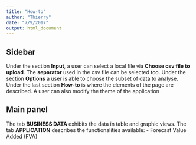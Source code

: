 ```yaml
---
title: "How-to"
author: "Thierry"
date: "7/9/2017"
output: html_document
---
```



## Sidebar
Under the section **Input**, a user can select a local file via **Choose csv file to upload**. The **separator** used in the csv file can be selected too.
Under the section **Options** a user is able to choose the subset of data to analyse.
Under the last section **How-to** is where the elements of the page are described. A user can also modify the theme of the application

## Main panel
The tab **BUSINESS DATA** exhibits the data in table and graphic views.
The tab **APPLICATION**  describes the functionalities available:
  - Forecast Value Added (FVA)


